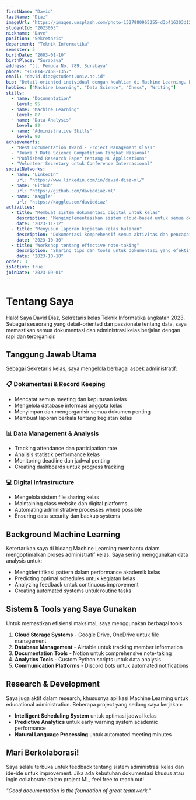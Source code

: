 ```yaml
---
firstName: "David"
lastName: "Diaz"
imageUrl: "https://images.unsplash.com/photo-1527980965255-d3b416303d12?q=80&w=1760&auto=format&fit=crop&ixlib=rb-4.0.3&ixid=M3wxMjA3fDB8MHxwaG90by1wYWdlfHx8fGVufDB8fHx8fA%3D%3D"
studentId: "2023003"
nickname: "Dave"
position: "Sekretaris"
department: "Teknik Informatika"
semester: 5
birthDate: "2003-01-10"
birthPlace: "Surabaya"
address: "Jl. Pemuda No. 789, Surabaya"
phone: "+62814-2468-1357"
email: "david.diaz@student.univ.ac.id"
bio: "Detail-oriented individual dengan keahlian di Machine Learning. Bertanggung jawab dalam dokumentasi dan administrasi kelas dengan presisi tinggi."
hobbies: ["Machine Learning", "Data Science", "Chess", "Writing"]
skills:
  - name: "Documentation"
    level: 95
  - name: "Machine Learning"
    level: 87
  - name: "Data Analysis"
    level: 82
  - name: "Administrative Skills"
    level: 90
achievements:
  - "Best Documentation Award - Project Management Class"
  - "Juara 3 Data Science Competition Tingkat Nasional"
  - "Published Research Paper tentang ML Applications"
  - "Volunteer Secretary untuk Conference Internasional"
socialNetworks:
  - name: "LinkedIn"
    url: "https://www.linkedin.com/in/david-diaz-ml/"
  - name: "Github"
    url: "https://github.com/daviddiaz-ml"
  - name: "Kaggle"
    url: "https://kaggle.com/daviddiaz"
activities:
  - title: "Membuat sistem dokumentasi digital untuk kelas"
    description: "Mengimplementasikan sistem cloud-based untuk semua dokumen kelas"
    date: "2023-11-12"
  - title: "Menyusun laporan kegiatan kelas bulanan"
    description: "Dokumentasi komprehensif semua aktivitas dan pencapaian kelas"
    date: "2023-10-30"
  - title: "Workshop tentang effective note-taking"
    description: "Sharing tips dan tools untuk dokumentasi yang efektif"
    date: "2023-10-18"
order: 3
isActive: true
joinDate: "2023-09-01"
---
```


# Tentang Saya

Halo! Saya David Diaz, Sekretaris kelas Teknik Informatika angkatan 2023. Sebagai seseorang yang detail-oriented dan passionate tentang data, saya memastikan semua dokumentasi dan administrasi kelas berjalan dengan rapi dan terorganisir.

## Tanggung Jawab Utama

Sebagai Sekretaris kelas, saya mengelola berbagai aspek administratif:

### 📋 Dokumentasi & Record Keeping
- Mencatat semua meeting dan keputusan kelas
- Mengelola database informasi anggota kelas
- Menyimpan dan mengorganisir semua dokumen penting
- Membuat laporan berkala tentang kegiatan kelas

### 📊 Data Management & Analysis
- Tracking attendance dan participation rate
- Analisis statistik performance kelas
- Monitoring deadline dan jadwal penting
- Creating dashboards untuk progress tracking

### 💻 Digital Infrastructure
- Mengelola sistem file sharing kelas
- Maintaining class website dan digital platforms
- Automating administrative processes where possible
- Ensuring data security dan backup systems

## Background Machine Learning

Ketertarikan saya di bidang Machine Learning membantu dalam mengoptimalkan proses administratif kelas. Saya sering menggunakan data analysis untuk:

- Mengidentifikasi pattern dalam performance akademik kelas
- Predicting optimal schedules untuk kegiatan kelas
- Analyzing feedback untuk continuous improvement
- Creating automated systems untuk routine tasks

## Sistem & Tools yang Saya Gunakan

Untuk memastikan efisiensi maksimal, saya menggunakan berbagai tools:

1. **Cloud Storage Systems** - Google Drive, OneDrive untuk file management
2. **Database Management** - Airtable untuk tracking member information
3. **Documentation Tools** - Notion untuk comprehensive note-taking
4. **Analytics Tools** - Custom Python scripts untuk data analysis
5. **Communication Platforms** - Discord bots untuk automated notifications

## Research & Development

Saya juga aktif dalam research, khususnya aplikasi Machine Learning untuk educational administration. Beberapa project yang sedang saya kerjakan:

- **Intelligent Scheduling System** untuk optimasi jadwal kelas
- **Predictive Analytics** untuk early warning system academic performance
- **Natural Language Processing** untuk automated meeting minutes

## Mari Berkolaborasi!

Saya selalu terbuka untuk feedback tentang sistem administrasi kelas dan ide-ide untuk improvement. Jika ada kebutuhan dokumentasi khusus atau ingin collaborate dalam project ML, feel free to reach out!

*"Good documentation is the foundation of great teamwork."*